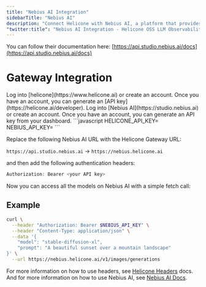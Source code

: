 ```yaml
---
title: "Nebius AI Integration"
sidebarTitle: "Nebius AI"
description: "Connect Helicone with Nebius AI, a platform that provides powerful image generation models including Flux and Stability AI's SDXL."
"twitter:title": "Nebius AI Integration - Helicone OSS LLM Observability"
---
```


You can follow their documentation here: [https://api.studio.nebius.ai/docs](https://api.studio.nebius.ai/docs)

# Gateway Integration

<Steps>
  <Step title="Create a Helicone account">
    Log into [helicone](https://www.helicone.ai) or create an account. Once you have an account, you
    can generate an [API key](https://helicone.ai/developer).
  </Step>
  <Step title="Create a Nebius AI account">
    Log into [Nebius AI](https://studio.nebius.ai) or create an account. Once you have an account, you
    can generate an API key from your dashboard.
  </Step>
  <Step title="Set HELICONE_API_KEY and NEBIUS_API_KEY as environment variable">
```javascript
HELICONE_API_KEY=<your API key>
NEBIUS_API_KEY=<your API key>
```
  </Step>
  <Step title="Modify the base URL and add Auth headers">

Replace the following Nebius AI URL with the Helicone Gateway URL:

`https://api.studio.nebius.ai` -> `https://nebius.helicone.ai`

and then add the following authentication headers:

```javascript
Authorization: Bearer <your API key>
```

</Step>
</Steps>

Now you can access all the models on Nebius AI with a simple fetch call:

## Example

```bash
curl \
  --header "Authorization: Bearer $NEBIUS_API_KEY" \
  --header "Content-Type: application/json" \
  --data '{
    "model": "stable-diffusion-xl",
    "prompt": "A beautiful sunset over a mountain landscape"
}' \
  --url https://nebius.helicone.ai/v1/images/generations
```

For more information on how to use headers, see [Helicone Headers](https://docs.helicone.ai/helicone-headers/header-directory#utilizing-headers) docs.
And for more information on how to use Nebius AI, see [Nebius AI Docs](https://api.studio.nebius.ai/docs).
